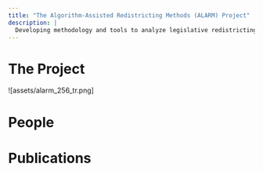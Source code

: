 ```yaml
---
title: "The Algorithm-Assisted Redistricting Methods (ALARM) Project"
description: |
  Developing methodology and tools to analyze legislative redistricting.
---
```


# The Project

![assets/alarm_256_tr.png]

# People

# Publications

